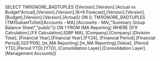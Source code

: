 SELECT TM1IGNORE_BADTUPLES {[Version].[Version].[Actual vs Budget^Actual],[Version].[Version].[6+6 Forecast],[Version].[Version].[Budget],[Version].[Version].[Actual]} ON 0, TM1IGNORE_BADTUPLES {TM1SubsetToSet([Accounts - MA].[Accounts - MA],"Summary Group Balance Sheet","public")} ON 1 FROM [MA Reporting] WHERE ([FX Calculation].[FX Calculation].[GBP MA], [Company].[Company].[Division Total], [Financial Year].[Financial Year].[FY24], [Financial Period].[Financial Period].[Q3^P09], [m_MA Reporting].[m_MA Reporting].[Value], [Period YTD].[Period YTD].[YTD], [Consolidation Layer].[Consolidation Layer].[Management Accounts])